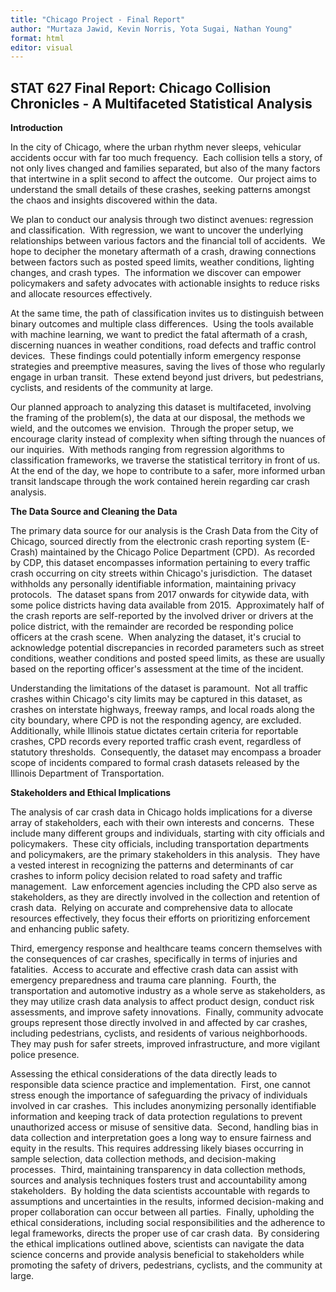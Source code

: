 ---
title: "Chicago Project - Final Report"
author: "Murtaza Jawid, Kevin Norris, Yota Sugai, Nathan Young"
format: html
editor: visual
---

## STAT 627 Final Report: Chicago Collision Chronicles - A Multifaceted Statistical Analysis

**Introduction**

In the city of Chicago, where the urban rhythm never sleeps, vehicular accidents occur with far too much frequency.  Each collision tells a story, of not only lives changed and families separated, but also of the many factors that intertwine in a split second to affect the outcome.  Our project aims to understand the small details of these crashes, seeking patterns amongst the chaos and insights discovered within the data.

We plan to conduct our analysis through two distinct avenues: regression and classification.  With regression, we want to uncover the underlying relationships between various factors and the financial toll of accidents.  We hope to decipher the monetary aftermath of a crash, drawing connections between factors such as posted speed limits, weather conditions, lighting changes, and crash types.  The information we discover can empower policymakers and safety advocates with actionable insights to reduce risks and allocate resources effectively.

At the same time, the path of classification invites us to distinguish between binary outcomes and multiple class differences.  Using the tools available with machine learning, we want to predict the fatal aftermath of a crash, discerning nuances in weather conditions, road defects and traffic control devices.  These findings could potentially inform emergency response strategies and preemptive measures, saving the lives of those who regularly engage in urban transit.  These extend beyond just drivers, but pedestrians, cyclists, and residents of the community at large.

Our planned approach to analyzing this dataset is multifaceted, involving the framing of the problem(s), the data at our disposal, the methods we wield, and the outcomes we envision.  Through the proper setup, we encourage clarity instead of complexity when sifting through the nuances of our inquiries.  With methods ranging from regression algorithms to classification frameworks, we traverse the statistical territory in front of us.  At the end of the day, we hope to contribute to a safer, more informed urban transit landscape through the work contained herein regarding car crash analysis.

**The Data Source and Cleaning the Data**

The primary data source for our analysis is the Crash Data from the City of Chicago, sourced directly from the electronic crash reporting system (E-Crash) maintained by the Chicago Police Department (CPD).  As recorded by CDP, this dataset encompasses information pertaining to every traffic crash occurring on city streets within Chicago\'s jurisdiction.  The dataset withholds any personally identifiable information, maintaining privacy protocols.  The dataset spans from 2017 onwards for citywide data, with some police districts having data available from 2015.  Approximately half of the crash reports are self-reported by the involved driver or drivers at the police district, with the remainder are recorded be responding police officers at the crash scene.  When analyzing the dataset, it\'s crucial to acknowledge potential discrepancies in recorded parameters such as street conditions, weather conditions and posted speed limits, as these are usually based on the reporting officer\'s assessment at the time of the incident.

Understanding the limitations of the dataset is paramount.  Not all traffic crashes within Chicago\'s city limits may be captured in this dataset, as crashes on interstate highways, freeway ramps, and local roads along the city boundary, where CPD is not the responding agency, are excluded.  Additionally, while Illinois statue dictates certain criteria for reportable crashes, CPD records every reported traffic crash event, regardless of statutory thresholds.  Consequently, the dataset may encompass a broader scope of incidents compared to formal crash datasets released by the Illinois Department of Transportation.

**Stakeholders and Ethical Implications**

The analysis of car crash data in Chicago holds implications for a diverse array of stakeholders, each with their own interests and concerns.  These include many different groups and individuals, starting with city officials and policymakers.  These city officials, including transportation departments and policymakers, are the primary stakeholders in this analysis.  They have a vested interest in recognizing the patterns and determinants of car crashes to inform policy decision related to road safety and traffic management.  Law enforcement agencies including the CPD also serve as stakeholders, as they are directly involved in the collection and retention of crash data.  Relying on accurate and comprehensive data to allocate resources effectively, they focus their efforts on prioritizing enforcement and enhancing public safety.

Third, emergency response and healthcare teams concern themselves with the consequences of car crashes, specifically in terms of injuries and fatalities.  Access to accurate and effective crash data can assist with emergency preparedness and trauma care planning.  Fourth, the transportation and automotive industry as a whole serve as stakeholders, as they may utilize crash data analysis to affect product design, conduct risk assessments, and improve safety innovations.  Finally, community advocate groups represent those directly involved in and affected by car crashes, including pedestrians, cyclists, and residents of various neighborhoods.  They may push for safer streets, improved infrastructure, and more vigilant police presence. 

Assessing the ethical considerations of the data directly leads to responsible data science practice and implementation.  First, one cannot stress enough the importance of safeguarding the privacy of individuals involved in car crashes.  This includes anonymizing personally identifiable information and keeping track of data protection regulations to prevent unauthorized access or misuse of sensitive data.  Second, handling bias in data collection and interpretation goes a long way to ensure fairness and equity in the results. This requires addressing likely biases occurring in sample selection, data collection methods, and decision-making processes.  Third, maintaining transparency in data collection methods, sources and analysis techniques fosters trust and accountability among stakeholders.  By holding the data scientists accountable with regards to assumptions and uncertainties in the results, informed decision-making and proper collaboration can occur between all parties.  Finally, upholding the ethical considerations, including social responsibilities and the adherence to legal frameworks, directs the proper use of car crash data.  By considering the ethical implications outlined above, scientists can navigate the data science concerns and provide analysis beneficial to stakeholders while promoting the safety of drivers, pedestrians, cyclists, and the community at large.
